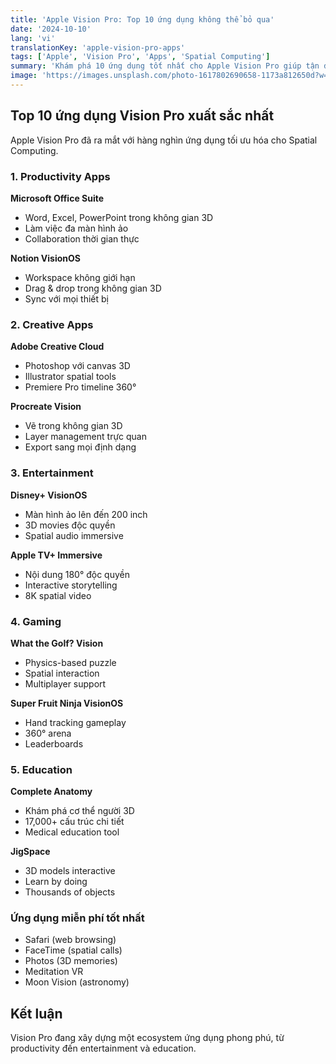 ```yaml
---
title: 'Apple Vision Pro: Top 10 ứng dụng không thể bỏ qua'
date: '2024-10-10'
lang: 'vi'
translationKey: 'apple-vision-pro-apps'
tags: ['Apple', 'Vision Pro', 'Apps', 'Spatial Computing']
summary: 'Khám phá 10 ứng dụng tốt nhất cho Apple Vision Pro giúp tận dụng tối đa khả năng Spatial Computing.'
image: 'https://images.unsplash.com/photo-1617802690658-1173a812650d?w=800&h=600&fit=crop'
---
```


## Top 10 ứng dụng Vision Pro xuất sắc nhất

Apple Vision Pro đã ra mắt với hàng nghìn ứng dụng tối ưu hóa cho Spatial Computing.

### 1. Productivity Apps

**Microsoft Office Suite**

- Word, Excel, PowerPoint trong không gian 3D
- Làm việc đa màn hình ảo
- Collaboration thời gian thực

**Notion VisionOS**

- Workspace không giới hạn
- Drag & drop trong không gian 3D
- Sync với mọi thiết bị

### 2. Creative Apps

**Adobe Creative Cloud**

- Photoshop với canvas 3D
- Illustrator spatial tools
- Premiere Pro timeline 360°

**Procreate Vision**

- Vẽ trong không gian 3D
- Layer management trực quan
- Export sang mọi định dạng

### 3. Entertainment

**Disney+ VisionOS**

- Màn hình ảo lên đến 200 inch
- 3D movies độc quyền
- Spatial audio immersive

**Apple TV+ Immersive**

- Nội dung 180° độc quyền
- Interactive storytelling
- 8K spatial video

### 4. Gaming

**What the Golf? Vision**

- Physics-based puzzle
- Spatial interaction
- Multiplayer support

**Super Fruit Ninja VisionOS**

- Hand tracking gameplay
- 360° arena
- Leaderboards

### 5. Education

**Complete Anatomy**

- Khám phá cơ thể người 3D
- 17,000+ cấu trúc chi tiết
- Medical education tool

**JigSpace**

- 3D models interactive
- Learn by doing
- Thousands of objects

### Ứng dụng miễn phí tốt nhất

- Safari (web browsing)
- FaceTime (spatial calls)
- Photos (3D memories)
- Meditation VR
- Moon Vision (astronomy)

## Kết luận

Vision Pro đang xây dựng một ecosystem ứng dụng phong phú, từ productivity đến entertainment và education.

